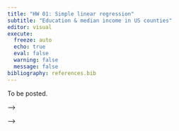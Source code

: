 ```yaml
---
title: "HW 01: Simple linear regression"
subtitle: "Education & median income in US counties"
editor: visual
execute:
  freeze: auto
  echo: true
  eval: false
  warning: false
  message: false
bibliography: references.bib
---
```


To be posted.

<!-- ::: callout-important -->
<!-- This assignment is due on **Tuesday, January 28 at 11:59pm.** To be considered on time, the following must be done by the due date: -->

<!-- -   Final `.qmd` and `.pdf` files pushed to your GitHub repo -->

<!-- -   Final `.pdf` file submitted on Gradescope -->
<!-- ::: -->

<!-- # Introduction -->

<!-- In this assignment, you will use simple linear regression to examine the association between the percent of adults with a bachelor's degree and the median household income for counties in the United States. -->

<!-- # Learning goals -->

<!-- In this assignment, you will... -->

<!-- -   Fit and interpret simple linear regression models. -->
<!-- -   Construct and interpret bootstrap confidence intervals for the population slope, $\beta_1$. -->
<!-- -   Create and interpret spatial data visualizations using R. -->
<!-- -   Continue developing a workflow for reproducible data analysis. -->

<!-- # Getting started -->

<!-- -   Go to the [sta210-sp25](https://www.github.com/sta210-sp25) organization on GitHub. Click on the repo with the prefix **hw-01**. It contains the starter documents you need to complete the lab. -->

<!-- -   Clone the repo and start a new project in RStudio. See the [Lab 00](https://sta210-sp25.netlify.app/labs/lab-00#getting-started) for details on cloning a repo and starting a new project in R. -->

<!-- The following packages will be used in this assignment: -->

<!-- ```{r} -->
<!-- #| message: false -->
<!-- library(tidyverse)  # for data wrangling -->
<!-- library(tidymodels) # for modeling and inference -->
<!-- library(knitr)      # to neatly format tables -->
<!-- library(scales)     # to format visualizations -->

<!-- # load other packages as needed -->
<!-- ``` -->

<!-- # Data: US Counties -->

<!-- The data are from the `county_2019` data frame in the [usdata](https://openintrostat.github.io/usdata/index.html) R package. These data were originally collected in the 2019 [American Community Survey](https://www.census.gov/programs-surveys/acs) (ACS), an annual survey conducted by the United States Census Bureau that collects demographics and other information from a sample of households in the United States. The data frame `county_2019` contains county-level statistics from the ACS. -->

<!-- The data for this analysis are available in the file `us-counties-sample.csv` in the `data` folder of your repo. It contains a random sample of 600 counties in the United States. This is about 19% of the counties in the United States. -->

<!-- This analysis focuses on the following variables: -->

<!-- -   `bachelors`: Percent of population 25 years old and older that earned a Bachelor's degree or higher -->
<!-- -   `median_household_income`: Median household income in US dollars -->
<!-- -   `household_has_computer`: Percent of households that have desktop or laptop computer -->

<!-- [Click here](https://openintrostat.github.io/usdata/reference/county_2019.html) for the full codebook for the `county_2019` data set. -->

<!-- <!--# using the data set from fall 2023. Need to figure out how map_data_sample is created.--> -->

<!-- You will use two other data sets `county-map-sample.csv` and `county-map-all.csv` to create spatial visualizations of the ACS variables. Use the code below to load all of the data sets. -->

<!-- ```{r} -->
<!-- #| message: false -->
<!-- #| eval: false -->

<!-- county_data_sample <- read_csv("data/us-counties-sample.csv") -->
<!-- map_data_sample <-  read_csv("data/county-map-sample.csv") -->
<!-- map_data_all <- read_csv("data/county-map-all.csv") -->
<!-- ``` -->

<!-- # Exercises -->

<!-- There is a lot of public interest in understanding the impact of graduating college, i.e., obtaining a bachelor's degree, on one's future career and lifetime earnings. The common convention is that individuals who have earned a bachelor's degree (or higher) will earn more income over the course of a lifetime than an individual who does not have such a degree. -->

<!-- We will explore this at a county-level and examine the association between the percent of adults 25 years old + with a Bachelor's degree median household income. Specifically we'd like to answer questions such as, "do counties that have a higher percentage of college graduates have higher median household incomes, on average, compared to counties with a lower percentage of college graduates?". -->

<!-- ## Instructions -->

<!-- Type your responses to each question in your Quarto document. Write all narrative using complete sentences and include informative axis labels and titles on visualizations. Use a reproducible workflow by periodically rendering the Quarto document, writing an informative commit message, and pushing the updated `.qmd` and .`pdf` files to GitHub. -->

<!-- ## Part 1: Exploratory data analysis -->

<!-- ### Exercise 1 -->

<!-- Create a histogram of the distribution of the predictor variable `bachelors` and calculate appropriate summary statistics. Use the visualization and summary statistics to describe the distribution. Include an informative title and axis labels on the plot. -->

<!-- ### Exercise 2 -->

<!-- Let's view the data in another way. Use the code below to make a map of the United States with the color of the counties filled in based on the percent of residents 25 years old and older who have a Bachelor's degree. Fill in title and axis labels. -->

<!-- Then use the plot answer the following: -->

<!-- -   What are 2 observations you have from the map? -->
<!-- -   What is a feature that is apparent in the map that wasn't as easily apparent from the histogram in the previous exercise? What is a feature that is apparent in the histogram that is not as easily apparent from the map? -->

<!-- <!--# NEED TO FIGURE OUT HOW TO UPDATE MAPS DATA--> -->

<!-- ```{r} -->
<!-- #| fig.show: hide -->
<!-- #| message: false -->

<!-- county_map_data <- left_join(county_data_sample, map_data_sample) -->

<!-- ggplot(data = map_data_all) + -->
<!--   geom_polygon(aes(x = long, y = lat, group = group), -->
<!--     fill = "lightgray", color = "white" -->
<!--     ) + -->
<!--   geom_polygon(data = county_map_data, aes(x = long, y = lat, group = group, -->
<!--     fill = bachelors) -->
<!--     ) + -->
<!--   labs( -->
<!--     x = "Longitude", -->
<!--     y = "Latitude", -->
<!--     fill = "_____", -->
<!--     title = "_____" -->
<!--   ) + -->
<!--   scale_fill_viridis_c(labels = label_percent(scale = 1)) + -->
<!--   coord_quickmap() -->
<!-- ``` -->

<!-- ### Exercise 3 -->

<!-- Create a visualization of the relationship between `bachelors` and `median_household_income` and calculate the correlation. Use the visualization and correlation to describe the relationship between the two variables. -->

<!-- ::: render-commit-push -->
<!-- This is a good place to render, commit, and push changes to your hw-01 repo on GitHub. Write an informative commit message (e.g. “Completed exercises 1 - 3”), and push every file to GitHub by clicking the check box next to each file in the Git pane. After you push the changes, the Git pane in RStudio should be empty. -->
<!-- ::: -->

<!-- ## Part 2: Modeling -->

<!-- ### Exercise 4 -->

<!-- We will use a linear regression model to describe the relationship between `bachelors` and `median_household_income`. -->

<!-- Write the form of the statistical (theoretical) model we will use for this task using mathematical notation. Use variable names (`bachelors` and `median_household_income`) in the equation for your model[^1]. -->

<!-- [^1]: [Click here](https://oeis.org/wiki/List_of_LaTeX_mathematical_symbols) for a guide on writing mathematical symbols using LaTex. -->

<!-- ::: callout-tip -->
<!-- Write median household income in LaTex as -->

<!-- `\text{median\_household\_income}` -->

<!-- to make it properly render in the .pdf document. -->
<!-- ::: -->

<!-- ### Exercise 5 -->

<!-- -   Fit the regression line corresponding to the statistical model in the previous exercise. Neatly display the model output using 3 digits. -->

<!-- -   Write the equation of the fitted model using mathematical notation. Use variable names (`bachelors` and `median_household_income`) in the equation. -->

<!-- ### Exercise 6 -->

<!-- -   Interpret the slope in the context of the data. -->
<!-- -   Is it useful to interpret the intercept for this data? If so, write the interpretation in the context of the data. Otherwise, briefly explain why not. -->

<!-- ::: render-commit-push -->
<!-- This is a good place to render, commit, and push changes to your hw-01 repo on GitHub. Write an informative commit message (e.g. “Completed exercises 4 -6”), and push every file to GitHub by clicking the check box next to each file in the Git pane. After you push the changes, the Git pane in RStudio should be empty. -->
<!-- ::: -->

<!-- ## Part 3: Inference for the U.S. -->

<!-- We will use the data from these 600 randomly selected counties to draw conclusions about the relationship between the percent of adults age 25 and older with a bachelor's degree and median household income for the over 3,000 counties in the United States. -->

<!-- ### Exercise 7 -->

<!-- -   What is the population in this analysis? What is the sample? -->

<!-- -   Is it reasonable to treat the sample in this analysis as representative of the population? Briefly explain why or why not. -->

<!-- ### Exercise 8 -->

<!-- Next, compute a 98% bootstrap confidence interval for the slope. Use `set.seed(2025)` and 1000 iterations. Show all relevant code and output used to compute the interval. -->

<!-- Write the 98% confidence interval using 3 digits. -->

<!-- ### Exercise 9 -->

<!-- -   Interpret the interval from the previous exercise in the context of the data. -->

<!-- -   Suppose you wanted to evaluate the claim that there is no linear relationship between the percent of adults age 25 and older with a bachelor's degree and median household income for counties in the United States. In other words, you want to evaluate the claim that $\beta_1 = 0$ in the model written in Exercise 4. -->

<!--     Does the confidence interval from the previous exercise support this claim? Briefly explain why or why not. -->

<!-- ::: render-commit-push -->
<!-- Now is a good time to render your document again if you haven't done so recently, commit (with an informative commit message), and push all updates. -->
<!-- ::: -->

<!-- ## Submission -->

<!-- ::: callout-warning -->
<!-- Before you wrap up the assignment, make sure all documents are updated on your GitHub repo. We will be checking these to make sure you have been practicing how to commit and push changes. -->

<!-- Remember – you must turn in a PDF file to the Gradescope page before the submission deadline for full credit. -->
<!-- ::: -->

<!-- To submit your assignment: -->

<!-- -   Access Gradescope through the [STA 210 Canvas site](https://canvas.duke.edu/courses/47067). -->
<!-- -   Click on the assignment, and you’ll be prompted to submit it. -->
<!-- -   Mark the pages associated with each exercise. All of the pages of your lab should be associated with at least one question (i.e., should be “checked”). -->
<!-- -   Select the first page of your .PDF submission to be associated with the *“Workflow & formatting”* section. -->

<!-- ## Grading (50 points) -->

<!-- | Component             | Points | -->
<!-- |-----------------------|--------| -->
<!-- | Ex 1                  | 5      | -->
<!-- | Ex 2                  | 5      | -->
<!-- | Ex 3                  | 5      | -->
<!-- | Ex 4                  | 5      | -->
<!-- | Ex 5                  | 5      | -->
<!-- | Ex 6                  | 5      | -->
<!-- | Ex 7                  | 5      | -->
<!-- | Ex 8                  | 5      | -->
<!-- | Ex 9                  | 5      | -->
<!-- | Workflow & formatting | 5      | -->

<!-- The “Workflow & formatting” grade is to assess the reproducible workflow and document format for the applied exercises. This includes having at least 3 informative commit messages, a neatly organized document with readable code and your name and the date updated in the YAML. -->
